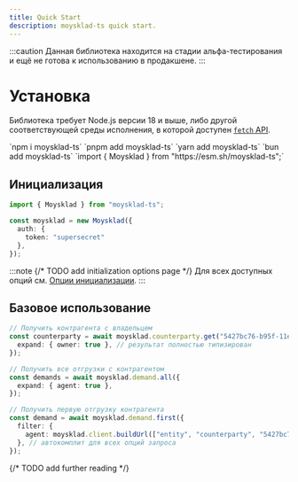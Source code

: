 ```yaml
---
title: Quick Start
description: moysklad-ts quick start.
---
```



:::caution
Данная библиотека находится на стадии альфа-тестирования и ещё не готова к использованию в продакшене.
:::

# Установка

Библиотека требует Node.js версии 18 и выше, либо другой соответствующей среды исполнения, в которой доступен [`fetch` API](https://developer.mozilla.org/en-US/docs/Web/API/fetch).

<Tabs>
	<TabItem label="npm">`npm i moysklad-ts`</TabItem>
	<TabItem label="pnpm">`pnpm add moysklad-ts`</TabItem>
	<TabItem label="Yarn">`yarn add moysklad-ts`</TabItem>
	<TabItem label="bun">`bun add moysklad-ts`</TabItem>
	<TabItem label="Deno">`import { Moysklad } from "https://esm.sh/moysklad-ts";`</TabItem>
</Tabs>

## Инициализация

```typescript
import { Moysklad } from "moysklad-ts";

const moysklad = new Moysklad({
  auth: {
    token: "supersecret"
  },
});
```

:::note
{/* TODO add initialization options page */}
Для всех доступных опций см. [Опции инициализации](/reference/initialization).
:::

## Базовое использование
```typescript
// Получить контрагента с владельцем
const counterparty = await moysklad.counterparty.get("5427bc76-b95f-11eb-0a80-04bb000cd583", {
  expand: { owner: true }, // результат полностью типизирован
});

// Получить все отгрузки с контрагентом
const demands = await moysklad.demand.all({
  expand: { agent: true },
});

// Получить первую отгрузку контрагента
const demand = await moysklad.demand.first({
  filter: {
    agent: moysklad.client.buildUrl(["entity", "counterparty", "5427bc76-b95f-11eb-0a80-04bb000cd583"]).toString(),
  }, // автокомплит для всех опций запроса
});
```
{/* TODO add further reading  */}
